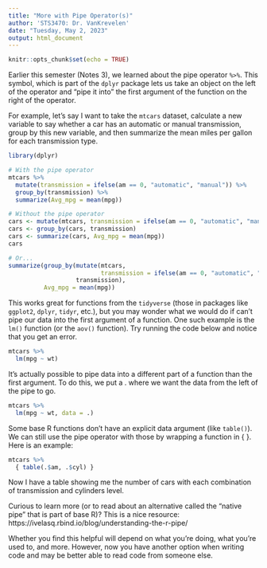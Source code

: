 ```yaml
---
title: "More with Pipe Operator(s)"
author: 'STS3470: Dr. VanKrevelen'
date: "Tuesday, May 2, 2023"
output: html_document
---
```


```r
knitr::opts_chunk$set(echo = TRUE)
```

Earlier this semester (Notes 3), we learned about the pipe operator `%>%`. This symbol, which is part of the `dplyr` package lets us take an object on the left of the operator and "pipe it into" the first argument of the function on the right of the operator.

For example, let's say I want to take the `mtcars` dataset, calculate a new variable to say whether a car has an automatic or manual transmission, group by this new variable, and then summarize the mean miles per gallon for each transmission type.

```r
library(dplyr)

# With the pipe operator
mtcars %>%
  mutate(transmission = ifelse(am == 0, "automatic", "manual")) %>%
  group_by(transmission) %>%
  summarize(Avg_mpg = mean(mpg))

# Without the pipe operator
cars <- mutate(mtcars, transmission = ifelse(am == 0, "automatic", "manual"))
cars <- group_by(cars, transmission)
cars <- summarize(cars, Avg_mpg = mean(mpg))
cars

# Or...
summarize(group_by(mutate(mtcars, 
                          transmission = ifelse(am == 0, "automatic", "manual")),
                   transmission), 
          Avg_mpg = mean(mpg))
```

This works great for functions from the `tidyverse` (those in packages like `ggplot2`, `dplyr`, `tidyr`, etc.), but you may wonder what we would do if can't pipe our data into the first argument of a function. One such example is the `lm()` function (or the `aov()` function). Try running the code below and notice that you get an error.

```r
mtcars %>%
  lm(mpg ~ wt)
```

It's actually possible to pipe data into a different part of a function than the first argument. To do this, we put a . where we want the data from the left of the pipe to go.

```r
mtcars %>%
  lm(mpg ~ wt, data = .)
```

Some base R functions don't have an explicit data argument (like `table()`). We can still use the pipe operator with those by wrapping a function in { }. Here is an example:

```r
mtcars %>%
  { table(.$am, .$cyl) }
```

Now I have a table showing me the number of cars with each combination of transmission and cylinders level.


Curious to learn more (or to read about an alternative called the "native pipe" that is part of base R)? This is a nice resource: https://ivelasq.rbind.io/blog/understanding-the-r-pipe/

Whether you find this helpful will depend on what you're doing, what you're used to, and more. However, now you have another option when writing code and may be better able to read code from someone else.